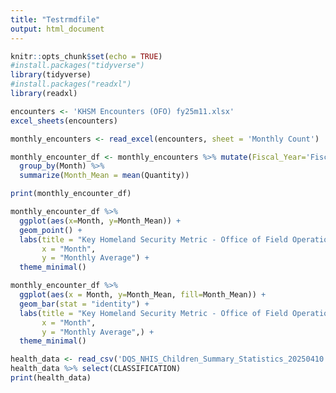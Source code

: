 ```yaml
---
title: "Testrmdfile"
output: html_document
---
```


```r
knitr::opts_chunk$set(echo = TRUE)
#install.packages("tidyverse")
library(tidyverse)
#install.packages("readxl")
library(readxl)
```

```r
encounters <- 'KHSM Encounters (OFO) fy25m11.xlsx'
excel_sheets(encounters)

monthly_encounters <- read_excel(encounters, sheet = 'Monthly Count')

monthly_encounter_df <- monthly_encounters %>% mutate(Fiscal_Year='Fiscal Year') %>%
  group_by(Month) %>%
  summarize(Month_Mean = mean(Quantity))

print(monthly_encounter_df)

monthly_encounter_df %>% 
  ggplot(aes(x=Month, y=Month_Mean)) + 
  geom_point() +
  labs(title = "Key Homeland Security Metric - Office of Field Operations",
       x = "Month",
       y = "Monthly Average") +
  theme_minimal()

monthly_encounter_df %>%
  ggplot(aes(x = Month, y=Month_Mean, fill=Month_Mean)) +
  geom_bar(stat = "identity") +
  labs(title = "Key Homeland Security Metric - Office of Field Operations ",
       x = "Month",
       y = "Monthly Average",) +
  theme_minimal()


```
```r


health_data <- read_csv('DQS_NHIS_Children_Summary_Statistics_20250410.csv')
health_data %>% select(CLASSIFICATION)
print(health_data)







```
